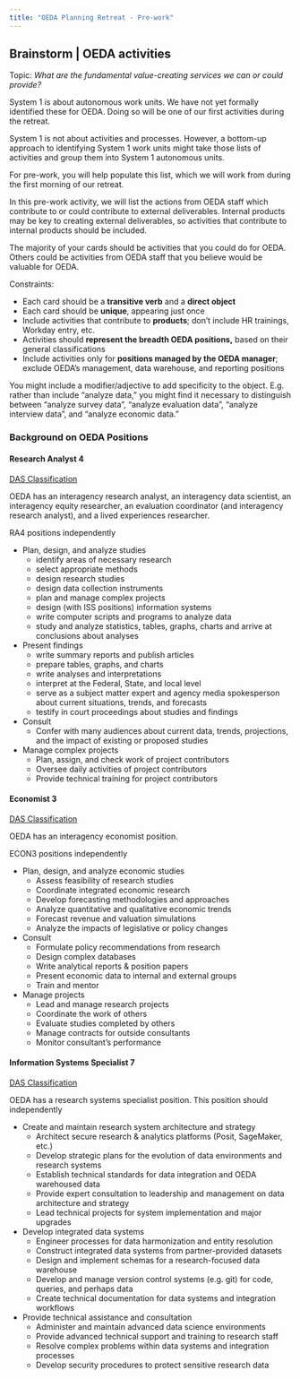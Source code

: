 ```yaml
---
title: "OEDA Planning Retreat - Pre-work"
---
```


## Brainstorm \| OEDA activities

Topic: *What are the fundamental value-creating services we can or could provide?*

System 1 is about autonomous work units. We have not yet formally identified these for OEDA. Doing so will be one of our first activities during the retreat.

System 1 is not about activities and processes. However, a bottom-up approach to identifying System 1 work units might take those lists of activities and group them into System 1 autonomous units.

For pre-work, you will help populate this list, which we will work from during the first morning of our retreat.

In this pre-work activity, we will list the actions from OEDA staff which contribute to or could contribute to external deliverables. Internal products may be key to creating external deliverables, so activities that contribute to internal products should be included.

The majority of your cards should be activities that you could do for OEDA. Others could be activities from OEDA staff that you believe would be valuable for OEDA.

Constraints:

-   Each card should be a **transitive verb** and a **direct object**
-   Each card should be **unique**, appearing just once
-   Include activities that contribute to **products**; don't include HR trainings, Workday entry, etc.
-   Activities should **represent the breadth OEDA positions,** based on their general classifications
-   Include activities only for **positions managed by the OEDA manager**; exclude OEDA's management, data warehouse, and reporting positions

You might include a modifier/adjective to add specificity to the object. E.g. rather than include "analyze data," you might find it necessary to distinguish between "analyze survey data", "analyze evaluation data", "analyze interview data", and "analyze economic data."

### Background on OEDA Positions

#### Research Analyst 4

[DAS Classification](https://apps.oregon.gov/DAS/Classification-Compensation/JobProfile/Title/ResearchAnalyst4/JobProfileCode/1118/Category/GeneralGovernment)

OEDA has an interagency research analyst, an interagency data scientist, an interagency equity researcher, an evaluation coordinator (and interagency research analyst), and a lived experiences researcher.

RA4 positions independently

-   Plan, design, and analyze studies
    -   identify areas of necessary research
    -   select appropriate methods
    -   design research studies
    -   design data collection instruments
    -   plan and manage complex projects
    -   design (with ISS positions) information systems
    -   write computer scripts and programs to analyze data
    -   study and analyze statistics, tables, graphs, charts and arrive at conclusions about analyses
-   Present findings
    -   write summary reports and publish articles
    -   prepare tables, graphs, and charts
    -   write analyses and interpretations
    -   interpret at the Federal, State, and local level
    -   serve as a subject matter expert and agency media spokesperson about current situations, trends, and forecasts
    -   testify in court proceedings about studies and findings
-   Consult
    -   Confer with many audiences about current data, trends, projections, and the impact of existing or proposed studies
-   Manage complex projects
    -   Plan, assign, and check work of project contributors
    -   Oversee daily activities of project contributors
    -   Provide technical training for project contributors

#### Economist 3

[DAS Classification](https://apps.oregon.gov/DAS/Classification-Compensation/JobProfile/Title/Economist3/JobProfileCode/1163/Category/GeneralGovernment)

OEDA has an interagency economist position.

ECON3 positions independently

-   Plan, design, and analyze economic studies
    -   Assess feasibility of research studies
    -   Coordinate integrated economic research
    -   Develop forecasting methodologies and approaches
    -   Analyze quantitative and qualitative economic trends
    -   Forecast revenue and valuation simulations
    -   Analyze the impacts of legislative or policy changes
-   Consult
    -   Formulate policy recommendations from research
    -   Design complex databases
    -   Write analytical reports & position papers
    -   Present economic data to internal and external groups
    -   Train and mentor
-   Manage projects
    -   Lead and manage research projects
    -   Coordinate the work of others
    -   Evaluate studies completed by others
    -   Manage contracts for outside consultants
    -   Monitor consultant's performance

#### Information Systems Specialist 7

[DAS Classification](https://apps.oregon.gov/DAS/Classification-Compensation/JobProfile/Title/InformationSystemsSpecialist7/JobProfileCode/1487/Category/GeneralGovernment)

OEDA has a research systems specialist position. This position should independently

-   Create and maintain research system architecture and strategy
    -   Architect secure research & analytics platforms (Posit, SageMaker, etc.)
    -   Develop strategic plans for the evolution of data environments and research systems
    -   Establish technical standards for data integration and OEDA warehoused data
    -   Provide expert consultation to leadership and management on data architecture and strategy
    -   Lead technical projects for system implementation and major upgrades
-   Develop integrated data systems
    -   Engineer processes for data harmonization and entity resolution
    -   Construct integrated data systems from partner-provided datasets
    -   Design and implement schemas for a research-focused data warehouse
    -   Develop and manage version control systems (e.g. git) for code, queries, and perhaps data
    -   Create technical documentation for data systems and integration workflows
-   Provide technical assistance and consultation
    -   Administer and maintain advanced data science environments
    -   Provide advanced technical support and training to research staff
    -   Resolve complex problems within data systems and integration processes
    -   Develop security procedures to protect sensitive research data

